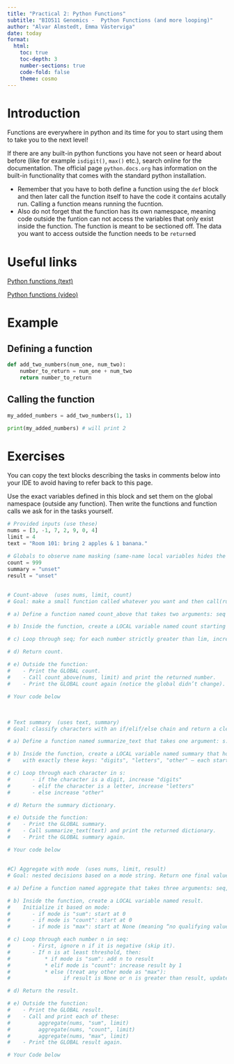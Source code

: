 ```yaml
---
title: "Practical 2: Python Functions"
subtitle: "BIO511 Genomics -  Python Functions (and more looping)"
author: "Alvar Almstedt, Emma Västerviga"
date: today
format: 
  html:
    toc: true
    toc-depth: 3
    number-sections: true
    code-fold: false
    theme: cosmo
---
```


# Introduction
Functions are everywhere in python and its time for you to start using them to take you to the next level!

If there are any built-in python functions you have not seen or heard about before (like for example `isdigit()`, `max()` etc.), search online for the documentation. The official page `python.docs.org` has information on the built-in functionality that comes with the standard python installation.

* Remember that you have to both define a function using the `def` block and then later call the function itself to have the code it contains acutally run. Calling a function means running the fucntion.
* Also do not forget that the function has its own namespace, meaning code outside the funtion can not access the variables that only exist inside the function. The function is meant to be sectioned off. The data you want to access outside the function needs to be `return`ed

# Useful links

[Python functions (text)]()

[Python functions (video)](https://www.youtube.com/watch?v=9Os0o3wzS_I)

# Example

## Defining a function

```python
def add_two_numbers(num_one, num_two):
    number_to_return = num_one + num_two
    return number_to_return

```
## Calling the function

```python
my_added_numbers = add_two_numbers(1, 1)

print(my_added_numbers) # will print 2
```


# Exercises

You can copy the text blocks describing the tasks in comments below into your IDE to avoid having to refer back to this page.

Use the exact variables defined in this block and set them on the global namespace (outside any function). Then write the functions and function calls we ask for in the tasks yourself.

```python
# Provided inputs (use these)
nums = [3, -1, 7, 2, 9, 0, 4]
limit = 4
text = "Room 101: bring 2 apples & 1 banana."

# Globals to observe name masking (same-name local variables hides the global variable so use different variable names inside the function). Do not rename these.
count = 999
summary = "unset"
result = "unset"
```


## 
```python
# Count-above  (uses nums, limit, count)
# Goal: make a small function called whatever you want and then call(run) it.

# a) Define a function named count_above that takes two arguments: seq and lim.

# b) Inside the function, create a LOCAL variable named count starting at 0.

# c) Loop through seq; for each number strictly greater than lim, increase count by 1.

# d) Return count.

# e) Outside the function:
#    - Print the GLOBAL count.
#    - Call count_above(nums, limit) and print the returned number.
#    - Print the GLOBAL count again (notice the global didn’t change).

# Your code below
 

```

##
```python
# Text summary  (uses text, summary)
# Goal: classify characters with an if/elif/else chain and return a clear result.

# a) Define a function named summarize_text that takes one argument: s.

# b) Inside the function, create a LOCAL variable named summary that holds a result dictionary
#    with exactly these keys: "digits", "letters", "other" — each starting at 0.

# c) Loop through each character in s:
#       - if the character is a digit, increase "digits"
#       - elif the character is a letter, increase "letters"
#       - else increase "other"

# d) Return the summary dictionary.

# e) Outside the function:
#    - Print the GLOBAL summary.
#    - Call summarize_text(text) and print the returned dictionary.
#    - Print the GLOBAL summary again.

# Your code below


```

##
```python
#C) Aggregate with mode  (uses nums, limit, result)
# Goal: nested decisions based on a mode string. Return one final value.

# a) Define a function named aggregate that takes three arguments: seq, mode, threshold.

# b) Inside the function, create a LOCAL variable named result.
#    Initialize it based on mode:
#       - if mode is "sum": start at 0
#       - if mode is "count": start at 0
#       - if mode is "max": start at None (meaning “no qualifying value yet”)

# c) Loop through each number n in seq:
#       - First, ignore n if it is negative (skip it).
#       - If n is at least threshold, then:
#           * if mode is "sum": add n to result
#           * elif mode is "count": increase result by 1
#           * else (treat any other mode as "max"):
#                 if result is None or n is greater than result, update result to n

# d) Return the result.

# e) Outside the function:
#    - Print the GLOBAL result.
#    - Call and print each of these:
#         aggregate(nums, "sum", limit)
#         aggregate(nums, "count", limit)
#         aggregate(nums, "max", limit)
#    - Print the GLOBAL result again.

# Your Code below



```
